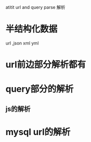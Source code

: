 atitit url and  query parse 解析

# 半结构化数据
url ,json xml yml

# url前边部分解析都有

# query部分的解析

## js的解析
### 

# mysql url的解析
